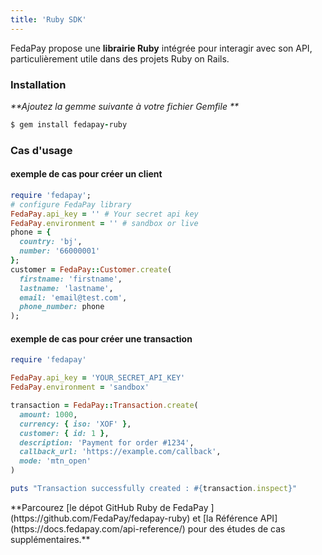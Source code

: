 ```yaml
---
title: 'Ruby SDK'
---
```


FedaPay propose une **librairie Ruby** intégrée pour interagir avec son API, particulièrement utile dans des projets Ruby on Rails.

### Installation

_**Ajoutez la gemme suivante à votre fichier Gemfile **_

```ruby
$ gem install fedapay-ruby
```

### Cas d'usage

#### exemple de cas pour créer un client 

```ruby
require 'fedapay';
# configure FedaPay library
FedaPay.api_key = '' # Your secret api key
FedaPay.environment = '' # sandbox or live
phone = {
  country: 'bj',
  number: '66000001'
};
customer = FedaPay::Customer.create(
  firstname: 'firstname',
  lastname: 'lastname',
  email: 'email@test.com',
  phone_number: phone
);
```

#### exemple de cas pour créer une transaction

```ruby
require 'fedapay'

FedaPay.api_key = 'YOUR_SECRET_API_KEY'
FedaPay.environment = 'sandbox'

transaction = FedaPay::Transaction.create(
  amount: 1000,
  currency: { iso: 'XOF' },
  customer: { id: 1 },
  description: 'Payment for order #1234',
  callback_url: 'https://example.com/callback',
  mode: 'mtn_open'
)

puts "Transaction successfully created : #{transaction.inspect}"
```
<Note>
  **Parcourez [le dépot GitHub Ruby de FedaPay ](https://github.com/FedaPay/fedapay-ruby) et [la Référence API](https://docs.fedapay.com/api-reference/) pour des études de cas supplémentaires.**
</Note>